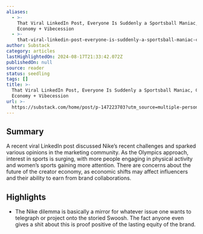 ```yaml
---
aliases:
  - >-
    That Viral LinkedIn Post, Everyone Is Suddenly a Sportsball Maniac, Creator
    Economy + Vibecession
  - >-
    that-viral-linkedin-post-everyone-is-suddenly-a-sportsball-maniac-creator-economy-+-vibecession
author: Substack
category: articles
lastHighlightedOn: 2024-08-17T21:33:42.072Z
publishedOn: null
source: reader
status: seedling
tags: []
title: >-
  That Viral LinkedIn Post, Everyone Is Suddenly a Sportsball Maniac, Creator
  Economy + Vibecession
url: >-
  https://substack.com/home/post/p-147223703?utm_source=multiple-personal-recommendations-email&utm_medium=email&substackHome=true&triedRedirect=true
---
```

## Summary

A recent viral LinkedIn post discussed Nike’s recent challenges and sparked various opinions in the marketing community. As the Olympics approach, interest in sports is surging, with more people engaging in physical activity and women’s sports gaining more attention. There are concerns about the future of the creator economy, as economic shifts may affect influencers and their ability to earn from brand collaborations.

## Highlights

- The Nike dilemma is basically a mirror for whatever issue one wants to telegraph or project onto the storied Swoosh. The fact anyone even gives a shit about this is proof positive of the lasting equity of the brand.

